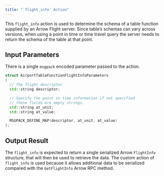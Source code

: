 ```yaml
---
title: "`flight_info` Action"
---
```


This `flight_info` action is used to determine the schema of a table function supplied by an Arrow Flight server.  Since table's schemas can vary across versions, when using a point in time or time travel query the server needs to return the schema of the table at that point.

## Input Parameters

There is a single `msgpack` encoded parameter passed to the action.

```c++
struct AirportTableFunctionFlightInfoParameters
{
  // The flight descriptor
  std::string descriptor;

  // Specify the point in time information if not specified
  // these fields are empty strings.
  std::string at_unit;
  std::string at_value;

  MSGPACK_DEFINE_MAP(descriptor, at_unit, at_value)
};
```

## Output Result

The `flight_info` is expected to return a single serialized Arrow `FlightInfo` structure, that will then be used to retrieve the data.  The custom action of `flight_info` is used because it allows additional data to be serialized compared with the `GetFlightInfo` Arrow RPC method.